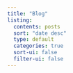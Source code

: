 ```yaml
---
title: "Blog"
listing:
  contents: posts
  sort: "date desc"
  type: default
  categories: true
  sort-ui: false
  filter-ui: false
---
```



